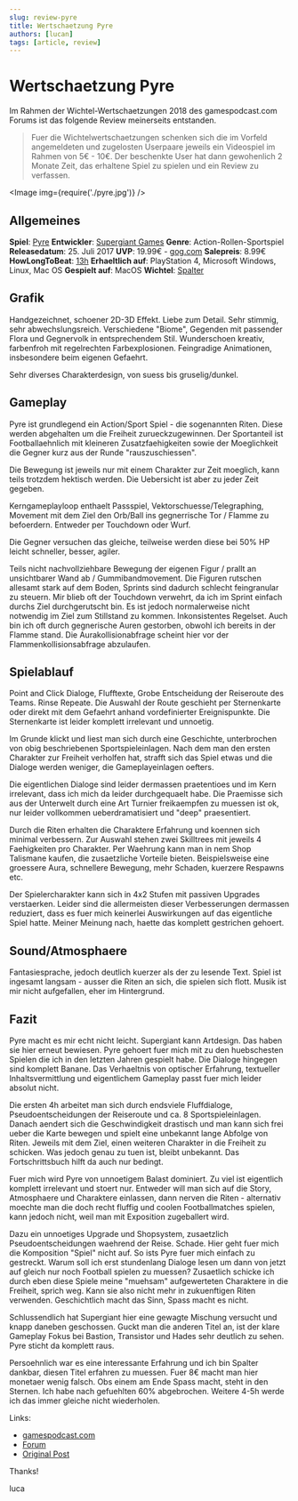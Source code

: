 ```yaml
---
slug: review-pyre
title: Wertschaetzung Pyre
authors: [lucan]
tags: [article, review]
---
```



# Wertschaetzung Pyre

Im Rahmen der Wichtel-Wertschaetzungen 2018 des gamespodcast.com Forums ist das folgende Review meinerseits entstanden.

> Fuer die Wichtelwertschaetzungen schenken sich die im Vorfeld angemeldeten und zugelosten Userpaare jeweils ein Videospiel im Rahmen von 5€ - 10€. Der beschenkte User hat dann gewohenlich 2 Monate Zeit, das erhaltene Spiel zu spielen und ein Review zu verfassen.

<Image img={require('./pyre.jpg')} />

## Allgemeines

**Spiel**: [Pyre](https://www.supergiantgames.com/games/pyre/)
**Entwickler**: [Supergiant Games](https://www.supergiantgames.com/)
**Genre**: Action-Rollen-Sportspiel
**Releasedatum**: 25. Juli 2017
**UVP**: 19.99€ - [gog.com](https://www.gog.com/game/pyre)
**Salepreis**: 8.99€
**HowLongToBeat**: [13h](https://howlongtobeat.com/game.php?id=40340)
**Erhaeltlich auf**: PlayStation 4, Microsoft Windows, Linux, Mac OS
**Gespielt auf**: MacOS
**Wichtel**: [Spalter](https://forum.gamespodcast.de/memberlist.php?mode=viewprofile&u=244)

## Grafik

Handgezeichnet, schoener 2D-3D Effekt. Liebe zum Detail. Sehr stimmig, sehr abwechslungsreich. Verschiedene "Biome",
Gegenden mit passender Flora und Gegnervolk in entsprechendem Stil. Wunderschoen kreativ, farbenfroh mit regelrechten
Farbexplosionen. Feingradige Animationen, insbesondere beim eigenen Gefaehrt.

Sehr diverses Charakterdesign, von suess bis gruselig/dunkel.

## Gameplay

Pyre ist grundlegend ein Action/Sport Spiel - die sogenannten Riten. Diese werden abgehalten um die Freiheit
zurueckzugewinnen. Der Sportanteil ist Footballaehnlich mit kleineren Zusatzfaehigkeiten sowie der Moeglichkeit die
Gegner kurz aus der Runde "rauszuschiessen".

Die Bewegung ist jeweils nur mit einem Charakter zur Zeit moeglich, kann teils trotzdem hektisch werden. Die Uebersicht
ist aber zu jeder Zeit gegeben.

Kerngameplayloop enthaelt Passspiel, Vektorschuesse/Telegraphing, Movement mit dem Ziel den Orb/Ball ins gegnerrische
Tor / Flamme zu befoerdern. Entweder per Touchdown oder Wurf.

Die Gegner versuchen das gleiche, teilweise werden diese bei 50% HP leicht schneller, besser, agiler.

Teils nicht nachvollziehbare Bewegung der eigenen Figur / prallt an unsichtbarer Wand ab / Gummibandmovement. Die
Figuren rutschen allesamt stark auf dem Boden, Sprints sind dadurch schlecht feingranular zu steuern. Mir blieb oft der
Touchdown verwehrt, da ich im Sprint einfach durchs Ziel durchgerutscht bin. Es ist jedoch normalerweise nicht notwendig
im Ziel zum Stillstand zu kommen. Inkonsistentes Regelset. Auch bin ich oft durch gegnerische Auren gestorben, obwohl
ich bereits in der Flamme stand. Die Aurakollisionabfrage scheint hier vor der Flammenkollisionsabfrage abzulaufen.

## Spielablauf

Point and Click Dialoge, Flufftexte, Grobe Entscheidung der Reiseroute des Teams. Rinse Repeate. Die Auswahl der Route
geschieht per Sternenkarte oder direkt mit dem Gefaehrt anhand vordefinierter Ereignispunkte. Die Sternenkarte ist
leider komplett irrelevant und unnoetig.

Im Grunde klickt und liest man sich durch eine Geschichte, unterbrochen von obig beschriebenen Sportspieleinlagen. Nach
dem man den ersten Charakter zur Freiheit verholfen hat, strafft sich das Spiel etwas und die Dialoge werden weniger,
die Gameplayeinlagen oefters.

Die eigentlichen Dialoge sind leider dermassen praetentioes und im Kern irrelevant, dass ich mich da leider
durchgequaelt habe. Die Praemisse sich aus der Unterwelt durch eine Art Turnier freikaempfen zu muessen ist ok, nur
leider vollkommen ueberdramatisiert und "deep" praesentiert.

Durch die Riten erhalten die Charaktere Erfahrung und koennen sich minimal verbessern. Zur Auswahl stehen zwei
Skilltrees mit jeweils 4 Faehigkeiten pro Charakter. Per Waehrung kann man in nem Shop Talismane kaufen, die
zusaetzliche Vorteile bieten. Beispielsweise eine groessere Aura, schnellere Bewegung, mehr Schaden, kuerzere Respawns
etc.

Der Spielercharakter kann sich in 4x2 Stufen mit passiven Upgrades verstaerken. Leider sind die allermeisten dieser
Verbesserungen dermassen reduziert, dass es fuer mich keinerlei Auswirkungen auf das eigentliche Spiel hatte. Meiner
Meinung nach, haette das komplett gestrichen gehoert.

## Sound/Atmosphaere

Fantasiesprache, jedoch deutlich kuerzer als der zu lesende Text. Spiel ist ingesamt langsam - ausser die Riten an sich,
die spielen sich flott. Musik ist mir nicht aufgefallen, eher im Hintergrund.

## Fazit

Pyre macht es mir echt nicht leicht. Supergiant kann Artdesign. Das haben sie hier erneut bewiesen. Pyre gehoert fuer
mich mit zu den huebschesten Spielen die ich in den letzten Jahren gespielt habe. Die Dialoge hingegen sind komplett
Banane. Das Verhaeltnis von optischer Erfahrung, textueller Inhaltsvermittlung und eigentlichem Gameplay passt fuer mich
leider absolut nicht.

Die ersten 4h arbeitet man sich durch endsviele Fluffdialoge, Pseudoentscheidungen der Reiseroute und ca. 8
Sportspieleinlagen. Danach aendert sich die Geschwindigkeit drastisch und man kann sich frei ueber die Karte bewegen und
spielt eine unbekannt lange Abfolge von Riten. Jeweils mit dem Ziel, einen weiteren Charakter in die Freiheit zu
schicken. Was jedoch genau zu tuen ist, bleibt unbekannt. Das Fortschrittsbuch hilft da auch nur bedingt.

Fuer mich wird Pyre von unnoetigem Balast dominiert. Zu viel ist eigentlich komplett irrelevant und stoert nur. Entweder
will man sich auf die Story, Atmosphaere und Charaktere einlassen, dann nerven die Riten - alternativ moechte man die
doch recht fluffig und coolen Footballmatches spielen, kann jedoch nicht, weil man mit Exposition zugeballert wird.

Dazu ein unnoetiges Upgrade und Shopsystem, zusaetzlich Pseudoentscheidungen waehrend der Reise. Schade. Hier geht fuer
mich die Komposition "Spiel" nicht auf. So ists Pyre fuer mich einfach zu gestreckt. Warum soll ich erst stundenlang
Dialoge lesen um dann von jetzt auf gleich nur noch Football spielen zu muessen? Zusaetlich schicke ich durch eben diese
Spiele meine "muehsam" aufgewerteten Charaktere in die Freiheit, sprich weg. Kann sie also nicht mehr in zukuenftigen
Riten verwenden. Geschichtlich macht das Sinn, Spass macht es nicht.

Schlussendlich hat Supergiant hier eine gewagte Mischung versucht und knapp daneben geschossen. Guckt man die anderen
Titel an, ist der klare Gameplay Fokus bei Bastion, Transistor und Hades sehr deutlich zu sehen. Pyre sticht da komplett
raus.

Persoehnlich war es eine interessante Erfahrung und ich bin Spalter dankbar, diesen Titel erfahren zu muessen. Fuer 8€
macht man hier monetaer wenig falsch. Obs einem am Ende Spass macht, steht in den Sternen. Ich habe nach gefuehlten 60%
abgebrochen. Weitere 4-5h werde ich das immer gleiche nicht wiederholen.

Links:

- [gamespodcast.com](https://www.gamespodcast.de/)
- [Forum](https://forum.gamespodcast.de/index.php)
- [Original Post](https://forum.gamespodcast.de/viewtopic.php?f=2&t=4191#p89303)

Thanks!

luca

